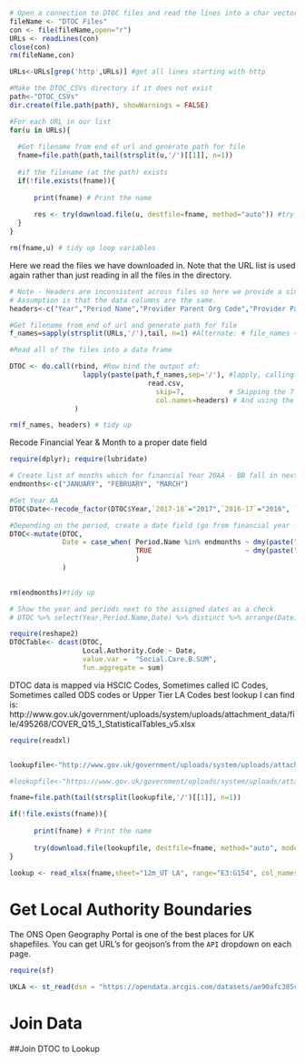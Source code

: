 



```r
# Open a connection to DTOC files and read the lines into a char vector.
fileName <- "DTOC Files"
con <- file(fileName,open="r")
URLs <- readLines(con)
close(con)
rm(fileName,con)
```

```r

URLs<-URLs[grep('http',URLs)] #get all lines starting with http

```

```r
#Make the DTOC_CSVs directory if it does not exist
path<-"DTOC_CSVs"
dir.create(file.path(path), showWarnings = FALSE)

```

```r
#For each URL in our list
for(u in URLs){
  
  #Get filename from end of url and generate path for file
  fname=file.path(path,tail(strsplit(u,'/')[[1]], n=1))
  
  #if the filename (at the path) exists
  if(!file.exists(fname)){
    
      print(fname) # Print the name
    
      res <- try(download.file(u, destfile=fname, method="auto")) #try and download it
  }
}

rm(fname,u) # tidy up loop variables

```

 
Here we read the files we have downloaded in. Note that the URL list is used again rather than just reading in all the files in the directory.
```r

# Note - Headers are inconsistent across files so here we provide a single set
# Assumption is that the data columns are the same.
headers<-c("Year","Period Name","Provider Parent Org Code","Provider Parent Name","Provider Org Code","Provider Org Name","Local Authority Code","Local Authority Name","Acute Or Non Acute Description","Reason For Delay","NHS A SUM","NHS B SUM","Social Care A SUM","Social Care B SUM","Both A SUM","Both B SUM")

#Get filename from end of url and generate path for file
f_names=sapply(strsplit(URLs,'/'),tail, n=1) #Alternate: # file_names <- dir(path)

#Read all of the files into a data frame

DTOC <- do.call(rbind, #Row bind the output of:
                  lapply(paste(path,f_names,sep='/'), #lapply, calling read.csv for every item in f_names
                                  read.csv,
                                    skip=7,           # Skipping the 7 header rows
                                    col.names=headers) # And using the headers as defined above
                )

rm(f_names, headers) # tidy up
```

Recode Financial Year & Month to a proper date field
```r
require(dplyr); require(lubridate)

# Create list of months which for financial Year 20AA - BB fall in next year BB
endmonths<-c("JANUARY", "FEBRUARY", "MARCH")

#Get Year AA
DTOC$Date<-recode_factor(DTOC$Year,`2017-18`="2017",`2016-17`="2016", `2015-16`="2015")

#Depending on the period, create a date field (go from financial year -> year). Day set to 1st of the month
DTOC<-mutate(DTOC, 
             Date = case_when( Period.Name %in% endmonths ~ dmy(paste("01",Period.Name, as.numeric(as.character(Date))+1)),
                               TRUE                       ~ dmy(paste("01",Period.Name,Date))
                               )
             )
  

rm(endmonths)#tidy up

# Show the year and periods next to the assigned dates as a check
# DTOC %>% select(Year,Period.Name,Date) %>% distinct %>% arrange(Date)
```
```r
require(reshape2)
DTOCTable<- dcast(DTOC, 
                  Local.Authority.Code ~ Date, 
                  value.var =  "Social.Care.B.SUM",
                  fun.aggregate = sum)
```

DTOC data is mapped via HSCIC Codes, Sometimes called IC Codes, Sometimes called ODS codes or Upper Tier LA Codes
best lookup I can find is:
http://www.gov.uk/government/uploads/system/uploads/attachment_data/file/495268/COVER_Q15_1_StatisticalTables_v5.xlsx

```r
require(readxl)


lookupfile<-"http://www.gov.uk/government/uploads/system/uploads/attachment_data/file/495268/COVER_Q15_1_StatisticalTables_v5.xlsx"

#lookupfile<-"https://www.gov.uk/government/uploads/system/uploads/attachment_data/file/495268/COVER_Q15_4_Statistical_tables.xlsx"

fname=file.path(tail(strsplit(lookupfile,'/')[[1]], n=1))

if(!file.exists(fname)){
    
      print(fname) # Print the name
    
      try(download.file(lookupfile, destfile=fname, method="auto", mode='wb')) #try and download it
}

lookup <- read_xlsx(fname,sheet="12m_UT LA", range="E3:G154", col_names = c("ONS","ODS","Name"))

```


# Get Local Authority Boundaries

The ONS Open Geography Portal is one of the best places for UK shapefiles. You can get URL's for geojson's from the `API` dropdown on each page.

```r
require(sf)

UKLA <- st_read(dsn = "https://opendata.arcgis.com/datasets/ae90afc385c04d869bc8cf8890bd1bcd_3.geojson")

```


# Join Data

##Join DTOC to Lookup
